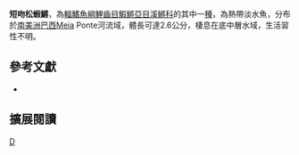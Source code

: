 {{Speciesbox 
| taxon = Pituna brevirostrata
| status = NE
| status_system = IUCN3.1
| authority =  [[Costa|Costa]], 2007
| synonyms = 
}}
'''短吻松蝦鱂'''，為[[輻鰭魚綱|輻鰭魚綱]][[鯉齒目|鯉齒目]][[鰕鱂亞目|鰕鱂亞目]][[溪鱂科|溪鱂科]]的其中一[[種|種]]，為熱帶淡水魚，分布於[[南美洲|南美洲]][[巴西|巴西]]Meia Ponte河流域，體長可達2.6公分，棲息在底中層水域，生活習性不明。

== 參考文獻 ==
*{{FishBase_species|genus=Pituna|species=brevirostrata|year=2014|month=9}}

== 擴展閱讀 ==
{{refbegin}}
{{wikispecies-inline|Pituna brevirostrata|短吻松蝦鱂}}
{{refend}}
{{Taxonbar|from=Q6416522}}

[[Category:松蝦鱂屬|D]]


{{魚類小作品}}